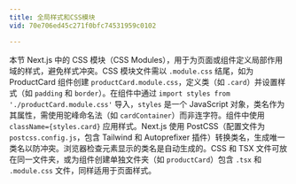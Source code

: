 ```yaml
---
title: 全局样式和CSS模块
vid: 70e706ed45c271f0bfc74531959c0102

---
```

本节 Next.js 中的 CSS 模块（CSS Modules），用于为页面或组件定义局部作用域的样式，避免样式冲突。CSS 模块文件需以 `.module.css` 结尾，如为 ProductCard 组件创建 `productCard.module.css`，定义类（如 `.card`）并设置样式（如 `padding` 和 `border`）。在组件中通过 `import styles from './productCard.module.css'` 导入，`styles` 是一个 JavaScript 对象，类名作为其属性，需使用驼峰命名法（如 `cardContainer`）而非连字符。组件中使用 `className={styles.card}` 应用样式。Next.js 使用 PostCSS（配置文件为 `postcss.config.js`，包含 Tailwind 和 Autoprefixer 插件）转换类名，生成唯一类名以防冲突。浏览器检查元素显示的类名是自动生成的。CSS 和 TSX 文件可放在同一文件夹，或为组件创建单独文件夹（如 `productCard`）包含 `.tsx` 和 `.module.css` 文件，同样适用于页面样式。

